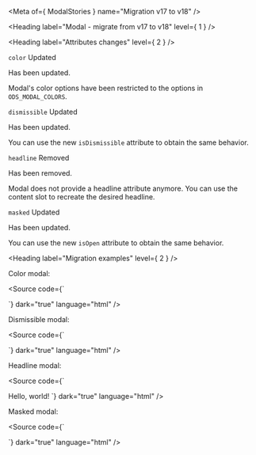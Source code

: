 
<Meta of={ ModalStories } name="Migration v17 to v18" />

<Heading label="Modal - migrate from v17 to v18" level={ 1 } />

<Heading label="Attributes changes" level={ 2 } />

`color` <Badge color="information" size="sm">Updated</Badge>

Has been updated.

Modal's color options have been restricted to the options in `ODS_MODAL_COLORS`.

`dismissible` <Badge color="information" size="sm">Updated</Badge>

Has been updated.

You can use the new `isDismissible` attribute to obtain the same behavior.

`headline` <Badge color="critical" size="sm">Removed</Badge>

Has been removed.

Modal does not provide a headline attribute anymore.
You can use the content slot to recreate the desired headline.

`masked` <Badge color="information" size="sm">Updated</Badge>

Has been updated.

You can use the new `isOpen` attribute to obtain the same behavior.

<Heading label="Migration examples" level={ 2 } />

Color modal:

<Source code={`
<osds-modal color={ODS_THEME_COLOR_INTENT.information}></osds-modal>

<!-- is now -->

<ods-modal color={ODS_MODAL_COLOR.information}></ods-modal>
`}
        dark="true"
        language="html" />

Dismissible modal:

<Source code={`
<osds-modal dismissible="true"></osds-modal>

<!-- is now -->

<ods-modal is-dismissible="true"></ods-modal>
`}
        dark="true"
        language="html" />

Headline modal:

<Source code={`
<osds-modal headline="Hello, world!"></osds-modal>

<!-- is now -->

<ods-modal>
  <ods-text preset="heading-3">Hello, world!</ods-text>
</ods-modal>
`}
        dark="true"
        language="html" />

Masked modal:

<Source code={`
<osds-modal masked="true"></osds-modal>

<!-- is now -->

<ods-modal is-open="false"></ods-modal>
`}
        dark="true"
        language="html" />
